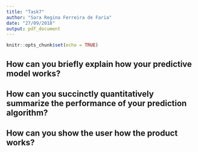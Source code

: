 ```yaml
---
title: "Task7"
author: "Sara Regina Ferreira de Faria"
date: "27/09/2018"
output: pdf_document
---
```


```r
knitr::opts_chunk$set(echo = TRUE)
```

## How can you briefly explain how your predictive model works?



## How can you succinctly quantitatively summarize the performance of your prediction algorithm?



## How can you show the user how the product works?

